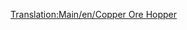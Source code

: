[[Translation:Main/en/Copper Ore Hopper]]{{en/-}}{{Template:Vagones/Es
|Imagen=[[File:en/Copperorehopper.png]]
|Nombre=Vagoneta de Mineral de Cobre
|PrecioNormal=2.096 € (1.048 £)
|PesoNormal=19 / 49 t
|CapacidadNormal=30 t de mineral de cobre
|PrecioMono="
|PesoMono=19 / 54 t
|CapacidadMono=35 t de mineral de cobre
|PrecioMag="
|PesoMag=19 / 56 t
|CapacidadMag=37 t de mineral de cobre
|Descripción=Las '''vagonetas de mineral de cobre''' transportan [[Main/es/Mineral de cobre|cobre]] de las [[Main/es/Minas de cobre|minas de cobre]] a las [[Main/es/Fábrica|fábricas]] en el clima [[Main/en/Climas/Es#Subtropical|subtropical]].
}}